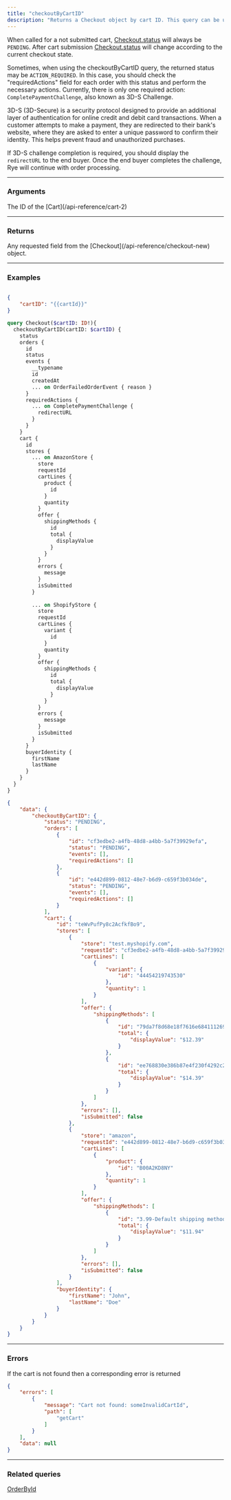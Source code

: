 ```yaml
---
title: "checkoutByCartID"
description: "Returns a Checkout object by cart ID. This query can be used to retrieve information about the checkout status for an already submitted cart as well as order details for all orders associated with the checkout"
---
```


<Note>When called for a not submitted cart, [Checkout.status](/api-reference/checkoutstatus) will always be `PENDING`. After cart submission [Checkout.status](/api-reference/checkoutstatus) will change according to the current checkout state.</Note>

Sometimes, when using the checkoutByCartID query, the returned status may be `ACTION_REQUIRED`. In this case, you should check the "requiredActions" field for each order with this status and perform the necessary actions. Currently, there is only one required action: `CompletePaymentChallenge`, also known as 3D-S Challenge.

3D-S (3D-Secure) is a security protocol designed to provide an additional layer of authentication for online credit and debit card transactions. When a customer attempts to make a payment, they are redirected to their bank's website, where they are asked to enter a unique password to confirm their identity. This helps prevent fraud and unauthorized purchases.

If 3D-S challenge completion is required, you should display the `redirectURL` to the end buyer. Once the end buyer completes the challenge, Rye will continue with order processing.

---

### Arguments

<ParamField path="cartID" type="ID!">
  The ID of the [Cart](/api-reference/cart-2) 
</ParamField>

---

### Returns
<ParamField path="Checkout." type="Checkout">
  Any requested field from the [Checkout](/api-reference/checkout-new) object. 
</ParamField>

---

### Examples

```json Query arguments

{
    "cartID": "{{cartId}}"
}
```


```GraphQL GraphQL
query Checkout($cartID: ID!){
  checkoutByCartID(cartID: $cartID) {
    status
    orders {
      id
      status
      events {
        __typename
        id
        createdAt
        ... on OrderFailedOrderEvent { reason }
      }
      requiredActions {
        ... on CompletePaymentChallenge {
          redirectURL
        }
      }
    }
    cart {
      id
      stores {
        ... on AmazonStore {
          store
          requestId
          cartLines {
            product {
              id
            }
            quantity
          }
          offer {
            shippingMethods {
              id
              total {
                displayValue
              }
            }
          }
          errors {
            message
          }
          isSubmitted
        }
        
        ... on ShopifyStore {
          store
          requestId
          cartLines {
            variant {
              id
            }
            quantity
          }
          offer {
            shippingMethods {
              id
              total {
                displayValue
              }
            }
          }
          errors {
            message
          }
          isSubmitted
        }
      }
      buyerIdentity {
        firstName
        lastName
      }
    }
  }
}
```

<ResponseExample>

```json Response
{
    "data": {
        "checkoutByCartID": {
            "status": "PENDING",
            "orders": [
                {
                    "id": "cf3edbe2-a4fb-48d8-a4bb-5a7f39929efa",
                    "status": "PENDING",
                    "events": [],
                    "requiredActions": []
                },
                {
                    "id": "e442d899-0812-48e7-b6d9-c659f3b034de",
                    "status": "PENDING",
                    "events": [],
                    "requiredActions": []
                }
            ],
            "cart": {
                "id": "teWvPufPy8c2AcfkfBo9",
                "stores": [
                    {
                        "store": "test.myshopify.com",
                        "requestId": "cf3edbe2-a4fb-48d8-a4bb-5a7f39929efa",
                        "cartLines": [
                            {
                                "variant": {
                                    "id": "44454219743530"
                                },
                                "quantity": 1
                            }
                        ],
                        "offer": {
                            "shippingMethods": [
                                {
                                    "id": "79da7f8d68e18f7616e6841112693fce",
                                    "total": {
                                        "displayValue": "$12.39"
                                    }
                                },
                                {
                                    "id": "ee768830e386b87e4f230f4292c237a3",
                                    "total": {
                                        "displayValue": "$14.39"
                                    }
                                }
                            ]
                        },
                        "errors": [],
                        "isSubmitted": false
                    },
                    {
                        "store": "amazon",
                        "requestId": "e442d899-0812-48e7-b6d9-c659f3b034de",
                        "cartLines": [
                            {
                                "product": {
                                    "id": "B00A2KD8NY"
                                },
                                "quantity": 1
                            }
                        ],
                        "offer": {
                            "shippingMethods": [
                                {
                                    "id": "3.99-Default shipping method",
                                    "total": {
                                        "displayValue": "$11.94"
                                    }
                                }
                            ]
                        },
                        "errors": [],
                        "isSubmitted": false
                    }
                ],
                "buyerIdentity": {
                    "firstName": "John",
                    "lastName": "Doe"
                }
            }
        }
    }
}
```

</ResponseExample>


---

### Errors

If the cart is not found then a corresponding error is returned

```JSON JSON
{
    "errors": [
        {
            "message": "Cart not found: someInvalidCartId",
            "path": [
                "getCart"
            ]
        }
    ],
    "data": null
}
```

---

### Related queries

[OrderById](/api-reference/orderbyid-new)